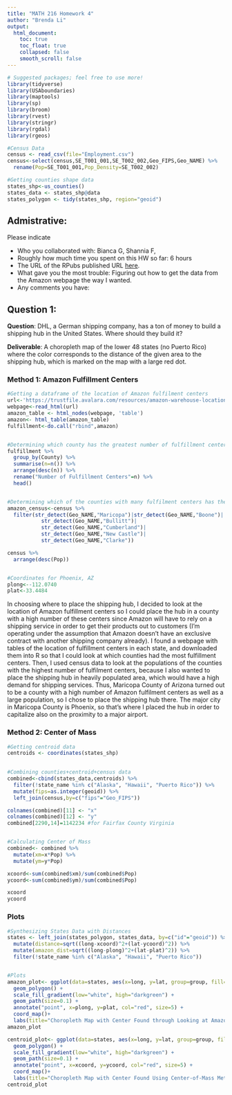 ```yaml
---
title: "MATH 216 Homework 4"
author: "Brenda Li"
output:
  html_document:
    toc: true
    toc_float: true
    collapsed: false
    smooth_scroll: false
---
```


```r
# Suggested packages; feel free to use more!
library(tidyverse)
library(USAboundaries)
library(maptools)
library(sp)
library(broom)
library(rvest)
library(stringr)
library(rgdal)
library(rgeos)

#Census Data
census <- read_csv(file="Employment.csv") 
census<-select(census,SE_T001_001,SE_T002_002,Geo_FIPS,Geo_NAME) %>% 
  rename(Pop=SE_T001_001,Pop_Density=SE_T002_002)

#Getting counties shape data
states_shp<-us_counties()
states_data <- states_shp@data 
states_polygon <- tidy(states_shp, region="geoid")

```



## Admistrative:

Please indicate

* Who you collaborated with: Bianca G, Shannia F,
* Roughly how much time you spent on this HW so far: 6 hours
* The URL of the RPubs published URL [here](http://rpubs.com/brendali121/HW4).
* What gave you the most trouble: Figuring out how to get the data from the Amazon webpage the way I wanted.
* Any comments you have:



## Question 1:

**Question**:  DHL, a German shipping company, has a ton of money to build a
shipping hub in the United States. Where should they build it?

**Deliverable**: A choropleth map of the lower 48 states (no Puerto Rico) where
the color corresponds to the distance of the given area to the shipping hub,
which is marked on the map with a large red dot.

### Method 1: Amazon Fulfillment Centers

```r
#Getting a dataframe of the location of Amazon fulfilment centers
url<-'https://trustfile.avalara.com/resources/amazon-warehouse-locations/'
webpage<-read_html(url)
amazon_table <- html_nodes(webpage, 'table')
amazon<- html_table(amazon_table)
fulfillment<-do.call("rbind",amazon)


#Determining which county has the greatest number of fulfillment centers
fulfillment %>% 
  group_by(County) %>% 
  summarise(n=n()) %>% 
  arrange(desc(n)) %>% 
  rename("Number of Fulfillment Centers"=n) %>% 
  head()


#Determining which of the counties with many fulfilment centers has the largest population
amazon_census<-census %>% 
  filter(str_detect(Geo_NAME,"Maricopa")|str_detect(Geo_NAME,"Boone")|
           str_detect(Geo_NAME,"Bullitt")|
           str_detect(Geo_NAME,"Cumberland")|
           str_detect(Geo_NAME,"New Castle")|
           str_detect(Geo_NAME,"Clarke"))

census %>%
  arrange(desc(Pop))


#Coordinates for Phoenix, AZ
plong<--112.0740
plat<-33.4484

```

In choosing where to place the shipping hub, I decided to look at the location of Amazon fulfillment centers so I could place the hub in a county with a high number of these centers since Amazon will have to rely on a shipping service in order to get their products out to customers (I'm operating under the assumption that Amazon doesn't have an exclusive contract with another shipping company already).  I found a webpage with tables of the location of fulfillment centers in each state, and downloaded them into R so that I could look at which counties had the most fulfillment centers.  Then, I used census data to look at the populations of the counties with the highest number of fulfilment centers, because I also wanted to place the shipping hub in  heavily populated area, which would have a high demand for shipping services. Thus, Maricopa County of Arizona turned out to be a county with a high number of Amazon fulfilment centers as well as a large population, so I chose to place the shipping hub there. The major city in Maricopa County is Phoenix, so that's where I placed the hub in order to capitalize also on the proximity to a major airport.

### Method 2: Center of Mass

```r
#Getting centroid data
centroids <- coordinates(states_shp)

  
#Combining counties+centroid+census data
combined<-cbind(states_data,centroids) %>% 
  filter(!state_name %in% c("Alaska", "Hawaii", "Puerto Rico")) %>% 
  mutate(fips=as.integer(geoid)) %>% 
  left_join(census,by=c("fips"="Geo_FIPS")) 

colnames(combined)[11] <- "x"
colnames(combined)[12] <- "y"
combined[2290,14]=1142234 #for Fairfax County Virginia


#Calculating Center of Mass
combined<- combined %>% 
  mutate(xm=x*Pop) %>% 
  mutate(ym=y*Pop)

xcoord<-sum(combined$xm)/sum(combined$Pop)
ycoord<-sum(combined$ym)/sum(combined$Pop)

xcoord
ycoord

```

### Plots
```r

#Synthesizing States Data with Distances
states <- left_join(states_polygon, states_data, by=c("id"="geoid")) %>% 
  mutate(distance=sqrt((long-xcoord)^2+(lat-ycoord)^2)) %>%
  mutate(amazon_dist=sqrt((long-plong)^2+(lat-plat)^2)) %>% 
  filter(!state_name %in% c("Alaska", "Hawaii", "Puerto Rico"))


#Plots
amazon_plot<- ggplot(data=states, aes(x=long, y=lat, group=group, fill=amazon_dist)) +
  geom_polygon() +
  scale_fill_gradient(low="white", high="darkgreen") + 
  geom_path(size=0.1) +
  annotate("point", x=plong, y=plat, col="red", size=5) +
  coord_map()+
  labs(title="Choropleth Map with Center Found through Looking at Amazon Warehouses")
amazon_plot

centroid_plot<- ggplot(data=states, aes(x=long, y=lat, group=group, fill=distance)) +
  geom_polygon() +
  scale_fill_gradient(low="white", high="darkgreen") + 
  geom_path(size=0.1) +
  annotate("point", x=xcoord, y=ycoord, col="red", size=5) +
  coord_map()+
  labs(title="Choropleth Map with Center Found Using Center-of-Mass Method")
centroid_plot

```





